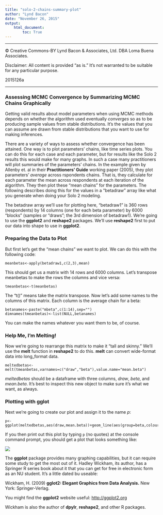 ```yaml
---
title: "solo-2-chains-summary-plot"
author: "Lynd Bacon"
date: "November 26, 2015"
output:
    html_document:
        toc: True
---
```


- - -

&copy; Creative Commons-BY Lynd Bacon & Associates, Ltd. DBA Loma Buena Associates.

Disclaimer:  All content is provided "as is." It's not warranted to be suitable for any particular purpose.

2015126a

_ _ _

### Assessing MCMC Convergence by Summarizing MCMC Chains Graphically

Getting valid results about model parameters when using MCMC methods depends on whether the algorithm used eventually _converges_ so as to be producing sample values from stable distributions.  It's the values that you can assume are drawn from stable distributions that you want to use for making inferences.

There are a variety of ways to assess whether convergence has been attained.  One way is to plot parameters' chains, like time series plots.   You can do this for each case and each parameter, but for results like the Solo 2 results this would make for many graphs.  In such a case many practitioners will plot summaries of the parameters' chains.  In the example given by Allenby et. al in their __Practitioners' Guide__ working paper (2005), they plot parameters' _average_ across rspondents chains.  That is, they calculate for each parameter the mean across respondents at each iteration of the algorithm.  They then plot these "mean chains" for the parameters.  The following describes doing this for the values in a "betadraw" array like what you generate when doing your Solo 2 modeling. 

The betadraw array we'll use for plotting here, "betadraw1" is 360 rows (respondents) by 14 columns (one for each beta parameter) by 6000 "blocks" (samples or "draws"; the 3rd dimension of betadraw1).  We're going to use the **ggplot2** and **reshape2** packages.  We'll use **reshape2** first to put our data into shape to use in **ggplot2**.

### Preparing the Data to Plot 

But first let's get the "mean chains" we want to plot.  We can do this with the following code:

```
meanbetas<-apply(betadraw1,c(2,3),mean)
```
This should get us a matrix with 14 rows and 6000 columns. Let's transpose meanbetas to make the rows the columns and vice versa:

```
tmeanbetas<-t(meanbetas)
```
The "t()" means take the matrix transpose.  Now let's add some names to the columns of this matrix.  Each column is the average chain for a beta:
```
betanames<-paste("mbeta",c(1:14),sep="")
dimnames(tmeanbetas)<-list(NULL,betanames)
```
You can make the names whatever you want them to be, of course.

### Help Me, I'm Melting!

Now we're going to rearrange this matrix to make it "tall and skinny."  We'll use the __melt__ function in **reshape2** to do this.  __melt__ can convert wide-format data into long_format data.
```
meltedbetas<-melt(tmeanbetas,varnames=c("draw","beta"),value.name="mean.beta")
```
_meltedbetas_ should be a dataframe with three columns, _draw_, _beta_, and _mean.beta_.  It's best to inspect this new object to make sure it's what we want, as always.

### Plotting with gglot

Next we're going to create our plot and assign it to the name _p_:
```
p<-ggplot(meltedbetas,aes(draw,mean.beta))+geom_line(aes(group=beta,colour=beta))
```
If you then print out this plot by typing ```p``` (no quotes) at the console command prompt, you should get a plot that looks something like:

![](chains-plot.png)

The **ggplot** package provides many graphing capabilities, but it can require some study to get the most out of it.  Hadley Wickham, its author, has a Springer R series book about it that you can get for free in electronic form as an NU student.  It's a little dated bu useable:

Wickham, H. (2009) **gglot2: Elegant Graphics from Data Analysis.** New York: Springer-Verlag.

You might find the **ggplot2** website useful:  [http://ggplot2.org](http://www.ggplot2.org)

Wickham is also the author of **dpylr**, **reshape2**, and other R packages.







